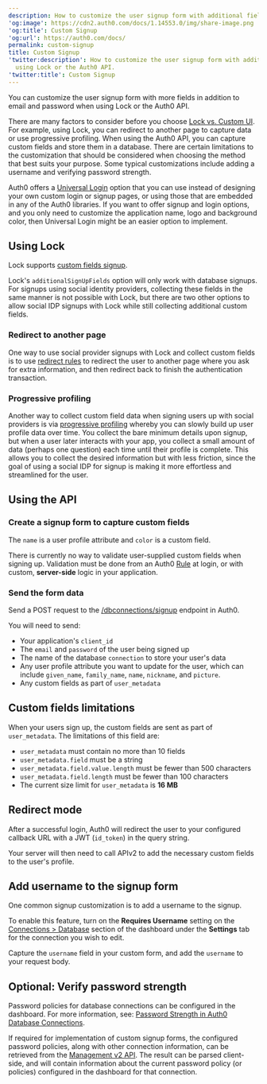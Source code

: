 ```yaml
---
description: How to customize the user signup form with additional fields using Lock or the Auth0 API.
'og:image': https://cdn2.auth0.com/docs/1.14553.0/img/share-image.png
'og:title': Custom Signup
'og:url': https://auth0.com/docs/
permalink: custom-signup
title: Custom Signup
'twitter:description': How to customize the user signup form with additional fields
  using Lock or the Auth0 API.
'twitter:title': Custom Signup
---
```

You can customize the user signup form with more fields in addition to email and password when using Lock or the Auth0 API.

There are many factors to consider before you choose [Lock vs. Custom UI](/customize/login-pages/classic-login/customize-with-lock-sdk). For example, using Lock, you can redirect to another page to capture data or use progressive profiling. When using the Auth0 API, you can capture custom fields and store them in a database. There are certain limitations to the customization that should be considered when choosing the method that best suits your purpose. Some typical customizations include adding a username and verifying password strength.

<Card title="Universal Login recommended">

Auth0 offers a [Universal Login](/authenticate/login/auth0-universal-login) option that you can use instead of designing your own custom login or signup pages, or using those that are embedded in any of the Auth0 libraries. If you want to offer signup and login options, and you only need to customize the application name, logo and background color, then Universal Login might be an easier option to implement.

</Card>

## Using Lock

Lock supports [custom fields signup](/libraries/lock/lock-configuration).

Lock's `additionalSignUpFields` option will only work with database signups. For signups using social <Tooltip tip="Identity Provider (IdP): Service that stores and manages digital identities." cta="View Glossary" href="/glossary?term=identity+providers">identity providers</Tooltip>, collecting these fields in the same manner is not possible with Lock, but there are two other options to allow social IDP signups with Lock while still collecting additional custom fields.

### Redirect to another page

One way to use social provider signups with Lock and collect custom fields is to use [redirect rules](/customize/rules/redirect-users) to redirect the user to another page where you ask for extra information, and then redirect back to finish the authentication transaction.

### Progressive profiling

Another way to collect custom field data when signing users up with social providers is via [progressive profiling](/manage-users/user-accounts/user-profiles/progressive-profiling) whereby you can slowly build up user profile data over time. You collect the bare minimum details upon signup, but when a user later interacts with your app, you collect a small amount of data (perhaps one question) each time until their profile is complete. This allows you to collect the desired information but with less friction, since the goal of using a social IDP for signup is making it more effortless and streamlined for the user.

## Using the API

### Create a signup form to capture custom fields

The `name` is a user profile attribute and `color` is a custom field.

There is currently no way to validate user-supplied custom fields when signing up. Validation must be done from an Auth0 [Rule](/customize/rules) at login, or with custom, **server-side** logic in your application.

### Send the form data

Send a POST request to the [/dbconnections/signup](https://auth0.com/docs/api/authentication/reference#signup) endpoint in Auth0.

You will need to send:

* Your application's `client_id`
* The `email` and `password` of the user being signed up
* The name of the database `connection` to store your user's data
* Any user profile attribute you want to update for the user, which can include `given_name`, `family_name`, `name`, `nickname`, and `picture`.
* Any custom fields as part of `user_metadata`

## Custom fields limitations

When your users sign up, the custom fields are sent as part of `user_metadata`. The limitations of this field are:

* `user_metadata` must contain no more than 10 fields
* `user_metadata.field` must be a string
* `user_metadata.field.value.length` must be fewer than 500 characters
* `user_metadata.field.length` must be fewer than 100 characters
* The current size limit for `user_metadata` is **16 MB**

## Redirect mode

After a successful login, Auth0 will redirect the user to your configured callback URL with a <Tooltip tip="JSON Web Token (JWT): Standard ID Token format (and often Access Token format) used to represent claims securely between two parties." cta="View Glossary" href="/glossary?term=JWT">JWT</Tooltip> (`id_token`) in the query string.

Your server will then need to call APIv2 to add the necessary custom fields to the user's profile.

## Add username to the signup form

One common signup customization is to add a username to the signup.

To enable this feature, turn on the **Requires Username** setting on the [Connections > Database](https://manage.auth0.com/#/connections/database/) section of the dashboard under the **Settings** tab for the connection you wish to edit.

Capture the `username` field in your custom form, and add the `username` to your request body.

## Optional: Verify password strength

Password policies for database connections can be configured in the dashboard. For more information, see: [Password Strength in Auth0 Database Connections](/authenticate/database-connections/password-strength).

If required for implementation of custom signup forms, the configured password policies, along with other connection information, can be retrieved from the [Management v2 API](https://auth0.com/docs/api/management/v2#!/Connections/get_connections_by_id). The result can be parsed client-side, and will contain information about the current password policy (or policies) configured in the dashboard for that connection.